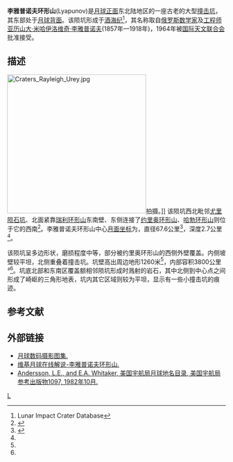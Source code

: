 {{lunar crater data|
 image=Lyapunov-iv165-h3.jpg|240px|
 caption=[[月球轨道器4号|月球轨道器4号]]拍摄的图像|
 latitude=26.43|
 N_or_S=N|
 longitude=89.36|
 E_or_W=E|
 diameter=67.6公里|
 depth=2.7公里|
 colong=274|
 eponym=[[亚历山大·李亚普诺夫|亚历山大·李雅普诺夫]]}}
'''李雅普诺夫环形山'''(Lyapunov)是[[月球正面|月球正面]]东北陆地区的一座古老的大型[[撞击坑|撞击坑]]，其东部处于[[月球背面|月球背面]]。该陨坑形成于[[酒海纪|酒海纪]]<ref name=LICD>Lunar Impact Crater Database</ref>，其名称取自[[俄罗斯|俄罗斯]][[数学家|数学家]]及[[工程师|工程师]][[亚历山大·李亚普诺夫|亚历山大·米哈伊洛维奇·李雅普诺夫]](1857年—1918年)，1964年被[[国际天文联合会|国际天文联合会]]批准接受。

==描述==
[[Image:Craters_Rayleigh_Urey.jpg|320px]]拍摄。]]
该陨坑西北毗邻[[尤里陨石坑|尤里陨石坑]]、北面紧靠[[瑞利环形山|瑞利环形山]]东南壁、东侧连接了[[约里奥环形山|约里奥环形山]]、[[哈勃环形山|哈勃环形山]]则位于它的西南<ref>{{Cite web |url=http://planetarynames.wr.usgs.gov/images/Lunar/lac_45_lo.pdf |title=Crater Lyapunov on LAC-45 map |access-date=2016-05-23 |archive-date=2020-09-21 |archive-url=https://web.archive.org/web/20200921195915/https://planetarynames.wr.usgs.gov/images/Lunar/lac_45_lo.pdf |dead-url=no }}</ref>。李雅普诺夫环形山中心[[月面坐标|月面坐标]]为{{Coord|26.43|N|89.36|E|globe:Moon|nogoogle=1|noosm=1}}，直径67.6公里<ref name="IAU">{{Cite web |url=http://planetarynames.wr.usgs.gov/Feature/3526 |title=Directory of the International Astronomical Union |access-date=2016-05-23 |archive-date=2018-07-13 |archive-url=https://web.archive.org/web/20180713230556/https://planetarynames.wr.usgs.gov/Feature/3526 |dead-url=no }}</ref>，深度2.7公里<ref name="LICD"/>。

该陨坑呈多边形状，磨损程度中等，部分被约里奥环形山的西侧外壁覆盖。内侧坡壁较平坦，北侧重叠着撞击坑。坑壁高出周边地形1260米<ref name="LICD"/>，内部容积3800公里³<ref name="LICD"/>。坑底北部和东南区覆盖额相邻陨坑形成时溅射的岩石，其中北侧到中心点之间形成了崎岖的三角形地表，坑内其它区域则较为平坦，显示有一些小撞击坑的痕迹。{{clear}}

==参考文献==
{{reflist}}

==外部链接==
*[http://www.lpi.usra.edu/resources/lunar_orbiter/bin/srch_nam.shtml?Lyapunov%7C0 月球数码摄影图集.] {{Wayback|url=http://www.lpi.usra.edu/resources/lunar_orbiter/bin/srch_nam.shtml?Lyapunov%7C0 |date=20201127013911 }}
*[http://the-moon.wikispaces.com/Lyapunov 维基月球在线解说-李雅普诺夫环形山.] {{Wayback|url=http://the-moon.wikispaces.com/Lyapunov |date=20180530180021 }}
*[http://planet4589.org/astro/lunar/RP-1097.pdf Andersson, L.E., and E.A. Whitaker, 美国宇航局月球地名目录, 美国宇航局参考出版物1097, 1982年10月.] {{Wayback|url=http://planet4589.org/astro/lunar/RP-1097.pdf |date=20141006125838 }}

[[Category:月球环形山|L]]
{{月球環形山 (L-N)}}